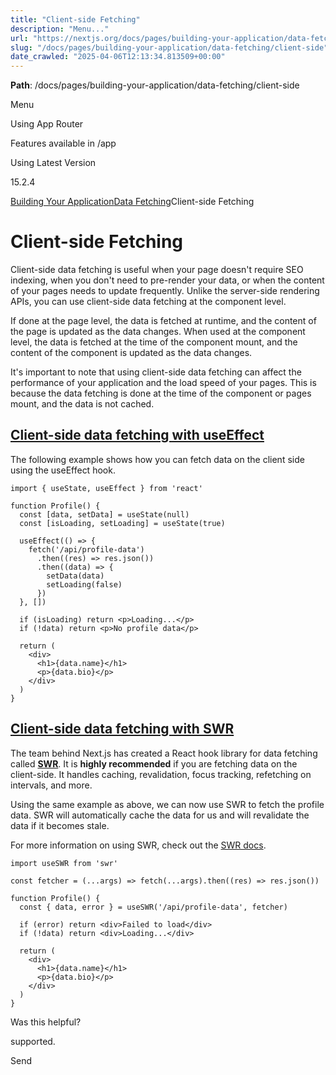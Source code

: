 ---
title: "Client-side Fetching"
description: "Menu..."
url: "https://nextjs.org/docs/pages/building-your-application/data-fetching/client-side"
slug: "/docs/pages/building-your-application/data-fetching/client-side"
date_crawled: "2025-04-06T12:13:34.813509+00:00"
---

**Path**: /docs/pages/building-your-application/data-fetching/client-side

Menu

Using App Router

Features available in /app

Using Latest Version

15.2.4

[Building Your Application](/docs/pages/building-your-application)[Data Fetching](/docs/pages/building-your-application/data-fetching)Client-side Fetching

# Client-side Fetching

Client-side data fetching is useful when your page doesn't require SEO indexing, when you don't need to pre-render your data, or when the content of your pages needs to update frequently. Unlike the server-side rendering APIs, you can use client-side data fetching at the component level.

If done at the page level, the data is fetched at runtime, and the content of the page is updated as the data changes. When used at the component level, the data is fetched at the time of the component mount, and the content of the component is updated as the data changes.

It's important to note that using client-side data fetching can affect the performance of your application and the load speed of your pages. This is because the data fetching is done at the time of the component or pages mount, and the data is not cached.

## [Client-side data fetching with useEffect](#client-side-data-fetching-with-useeffect)

The following example shows how you can fetch data on the client side using the useEffect hook.

```
import { useState, useEffect } from 'react'
 
function Profile() {
  const [data, setData] = useState(null)
  const [isLoading, setLoading] = useState(true)
 
  useEffect(() => {
    fetch('/api/profile-data')
      .then((res) => res.json())
      .then((data) => {
        setData(data)
        setLoading(false)
      })
  }, [])
 
  if (isLoading) return <p>Loading...</p>
  if (!data) return <p>No profile data</p>
 
  return (
    <div>
      <h1>{data.name}</h1>
      <p>{data.bio}</p>
    </div>
  )
}
```

## [Client-side data fetching with SWR](#client-side-data-fetching-with-swr)

The team behind Next.js has created a React hook library for data fetching called [**SWR**](https://swr.vercel.app/). It is **highly recommended** if you are fetching data on the client-side. It handles caching, revalidation, focus tracking, refetching on intervals, and more.

Using the same example as above, we can now use SWR to fetch the profile data. SWR will automatically cache the data for us and will revalidate the data if it becomes stale.

For more information on using SWR, check out the [SWR docs](https://swr.vercel.app/docs/getting-started).

```
import useSWR from 'swr'
 
const fetcher = (...args) => fetch(...args).then((res) => res.json())
 
function Profile() {
  const { data, error } = useSWR('/api/profile-data', fetcher)
 
  if (error) return <div>Failed to load</div>
  if (!data) return <div>Loading...</div>
 
  return (
    <div>
      <h1>{data.name}</h1>
      <p>{data.bio}</p>
    </div>
  )
}
```

Was this helpful?

supported.

Send